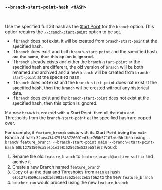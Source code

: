 
### `--branch-start-point-hash <HASH>`

<br />

Use the specified full Git hash as the [Start Point][start point] for the `branch` option.
This option requires the [`--branch-start-point`][branch start point] option to be set.

- If `branch` does not exist, it will be created from `branch-start-point` at the specified hash.
- If `branch` does exist and both `branch-start-point` and the specified hash are the same,
  then this option is ignored.
- If `branch` already exists and either the `branch-start-point` or the specified hash are different,
  the old version of `branch` will be both renamed and archived
  and a new `branch` will be created from `branch-start-point` at the specified hash.
- If `branch` does not exist and the `branch-start-point` does not exist at the specified hash,
  then the `branch` will be created without any historical data.
- If `branch` does exist and the `branch-start-point` does not exist at the specified hash,
  then this option is ignored.

If a new `branch` is created with a Start Point,
then all the data and Thresholds from the `branch-start-point` at the specified hash are copied over.

For example, if `feature_branch` exists with its Start Point being the `main` Branch
at hash `32aea434d751648726097ed3ac760b57107edd8b`
then using `--branch feature_branch --branch-start-point main --branch-start-point-hash 68b12758509ca5e2b1e3983525625e532eb5f562`
would:

1. Rename the old `feature_branch` to `feature_branch@archive-suffix` and archive it
2. Create a new Branch named `feature_branch`
3. Copy of all the data and Thresholds from `main` at hash `68b12758509ca5e2b1e3983525625e532eb5f562` to the new `feature_branch`
4. `bencher run` would proceed using the new `feature_branch`

[start point]: /docs/explanation/benchmarking/#start-point

[branch start point]: #--branch-start-point-branch